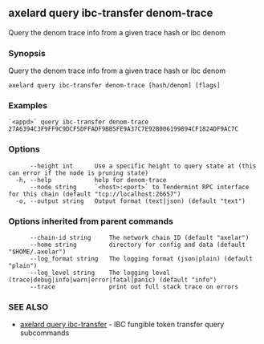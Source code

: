 ## axelard query ibc-transfer denom-trace

Query the denom trace info from a given trace hash or ibc denom

### Synopsis

Query the denom trace info from a given trace hash or ibc denom

```
axelard query ibc-transfer denom-trace [hash/denom] [flags]
```

### Examples

```
`<appd>` query ibc-transfer denom-trace 27A6394C3F9FF9C9DCF5DFFADF9BB5FE9A37C7E92B006199894CF1824DF9AC7C
```

### Options

```
      --height int      Use a specific height to query state at (this can error if the node is pruning state)
  -h, --help            help for denom-trace
      --node string     `<host>:<port>` to Tendermint RPC interface for this chain (default "tcp://localhost:26657")
  -o, --output string   Output format (text|json) (default "text")
```

### Options inherited from parent commands

```
      --chain-id string     The network chain ID (default "axelar")
      --home string         directory for config and data (default "$HOME/.axelar")
      --log_format string   The logging format (json|plain) (default "plain")
      --log_level string    The logging level (trace|debug|info|warn|error|fatal|panic) (default "info")
      --trace               print out full stack trace on errors
```

### SEE ALSO

- [axelard query ibc-transfer](/cli-docs/v0_32_0/axelard_query_ibc-transfer) - IBC fungible token transfer query subcommands
